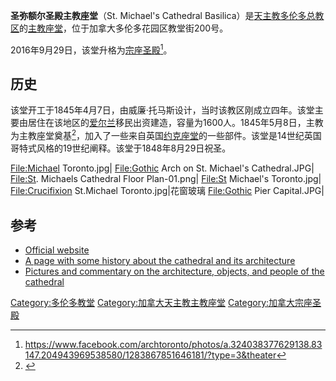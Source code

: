 {{Infobox church
| name                   = 圣弥额尔圣殿主教座堂
| fullname               = St. Michael's Cathedral Basilica
| image                  = St Michael's Cathedral from Bond and Shuter.jpg  
| location               = [[加拿大|加拿大]][[多伦多|多伦多]]花园区教堂街200号
| denomination           = [[罗马天主教|罗马天主教]]
| website                = [http://www.stmichaelscathedral.com/ Official website] 
| dedication             = [[圣弥额尔|圣弥额尔]]
| dedicated date         = 1848年8月29日
| status                 = [[主教座堂|主教座堂]]
| architect              = 威廉·托马斯 
| architectural type     = 哥特复兴 
| groundbreaking         = 1845年4月7日
| spire quantity         = 1
| spire height           = {{convert|275|ft|m}}<ref>{{citenews|title=Stone cutters painstakingly restore time-battered St. Michael’s Cathedral|url=http://news.nationalpost.com/toronto/stone-cutters-painstakingly-restore-time-battered-st-michaels-cathedral|work=[[National_Post|National Post]]|date=February 5, 2013 }}</ref>
| archdiocese            = [[天主教多伦多总教区|天主教多伦多总教区]]}}
'''圣弥额尔圣殿主教座堂'''（St. Michael's Cathedral Basilica）是[[天主教多伦多总教区|天主教多伦多总教区]]的[[主教座堂|主教座堂]]，位于加拿大多伦多花园区教堂街200号。

2016年9月29日，该堂升格为[[宗座圣殿|宗座圣殿]]<ref>https://www.facebook.com/archtoronto/photos/a.324038377629138.83147.204943969538580/1283867851646181/?type=3&theater</ref>。

==历史==
该堂开工于1845年4月7日，由威廉·托马斯设计，当时该教区刚成立四年。该堂主要由居住在该地区的[[爱尔兰|爱尔兰]]移民出资建造，容量为1600人。1845年5月8日，主教为主教座堂奠基<ref name="Pound 2005">{{cite book |title='Fitzhenry and Whiteside Book of Canadian Facts and Dates'  |last=Pound |first=Richard W. |publisher=Fitzhenry and Whiteside |year=2005}}</ref>，加入了一些来自英国[[约克座堂|约克座堂]]的一些部件。该堂是14世纪英国哥特式风格的19世纪阐释。该堂于1848年8月29日祝圣。

<gallery>
File:Michael Toronto.jpg|
File:Gothic Arch on St. Michael's Cathedral.JPG|
File:St. Michaels Cathedral Floor Plan-01.png|
File:St Michael's Toronto.jpg|
File:Crucifixion St.Michael Toronto.jpg|花窗玻璃
File:Gothic Pier Capital.JPG|
</gallery>

==参考==
{{Reflist}}
* [http://www.stmichaelscathedral.com/ Official website] {{Wayback|url=http://www.stmichaelscathedral.com/ |date=20201129111658 }}
* [http://www.gcatholic.org/toronto/cathedral.htm A page with some history about the cathedral and its architecture] {{Wayback|url=http://www.gcatholic.org/toronto/cathedral.htm |date=20160304042708 }}
* [http://stmichaelscathedral.blogspot.com/  Pictures and commentary on the architecture, objects, and people of the cathedral] {{Wayback|url=http://stmichaelscathedral.blogspot.com/ |date=20200618065023 }}
{{coord|43.655|N|79.377|W|region:CA-ON_type:landmark_scale:2500|display=title}}
[[Category:多伦多教堂|Category:多伦多教堂]]
[[Category:加拿大天主教主教座堂|Category:加拿大天主教主教座堂]]
[[Category:加拿大宗座圣殿|Category:加拿大宗座圣殿]]